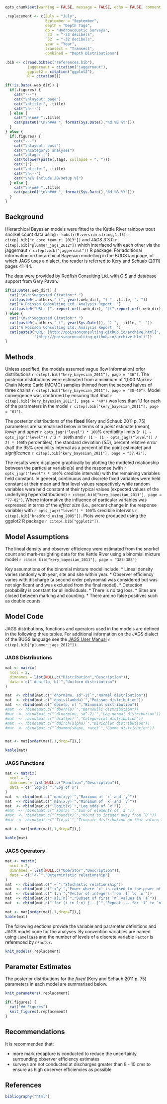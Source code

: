 ```r

opts_chunk$set(warning = FALSE, message = FALSE, echo = FALSE, comment = NA, results = "asis")

.replacement <- c(July = "July", 
                  September = "September", 
                  depth = "Depth Tags", 
                  db = "Hydroacoustic Surveys", 
                  `33` = "-33 decibels", 
                  `32` = "-32 decibels", 
                  year = "Year", 
                  transect = "Transect", 
                  combined = "Depth Distributions")

.bib <- c(read.bibtex("references.bib"),
          jaggernaut = citation("jaggernaut"),
          ggplot2 = citation("ggplot2"),
          R = citation()) 

```
```r
if(!is.Date(.web_dir)) {
  if(.figures) {
    cat("---")
    cat("\nlayout: page")
    cat("\ntitle:", .title)
    cat("\n---")
  } else {
    cat("\n\n## ",.title)
    cat(paste0("\n\n### ", format(Sys.Date(),"%d %B %Y")))
  }
} else {
  if(.figures) {
    cat("---")
    cat("\nlayout: post")
    cat("\ncategory: analyses")
    cat("\ntags: [")
    cat(tolower(paste(.tags, collapse = ", ")))
    cat("]")
    cat("\ntitle:", .title)
    cat("\n---")
    cat("\n{% include JB/setup %}")
  } else {
    cat("\n\n## ",.title)
    cat(paste0("\n\n### ", format(Sys.Date(),"%d %B %Y")))
  }
}
```

## Background

Hierarchical Bayesian models were fitted to the Kettle River rainbow trout snorkel count data  using `r substr(R.version.string,1,15)` `r citep(.bib["r_core_team_r:_2013"])`
and JAGS 3.3.0 
`r citep(.bib["plummer_jags_2012"])` which interfaced with each other via the 
jaggernaut `r citep(.bib["jaggernaut"])` R package. For additional information on hierarchical Bayesian modelling in the BUGS language, of which JAGS uses a dialect, the reader is referred to Kery and Schuab (2011) pages 41-44.

The data were provided by Redfish Consulting Ltd. with GIS and database support from Gary Pavan.
```r

if(is.Date(.web_dir)) {
  cat("\n\n*Suggested Citation:* ")
  cat(paste0(.authors," (", year(.web_dir), ") ", .title, ". "))
  cat("A Poisson Consulting Ltd. Analysis Report. ") 
  cat(paste0("URL: [", report_url(.web_dir), "](",report_url(.web_dir),")."))
} else {
  cat("\n\n*Suggested Citation:* ")
  cat(paste0(.authors," (", year(Sys.Date()), ") ", .title, ". "))
  cat("A Poisson Consulting Ltd. Analysis Report. ") 
  cat(paste0("URL: [http://poissonconsulting.github.io/archive.html]",
             "(http://poissonconsulting.github.io/archive.html)"))
}
```

## Methods
Unless specified, the models assumed vague (low information) prior distributions `r citep(.bib["kery_bayesian_2011"], page = "36")`. The posterior distributions were estimated from a minimum of 1,000 Markov Chain Monte Carlo (MCMC) samples thinned from the second halves of three chains `r citep(.bib["kery_bayesian_2011"], page = "38-40")`. Model convergence was confirmed by ensuring that Rhat `r citep(.bib["kery_bayesian_2011"], page = "40")` was less than 1.1 for each of the parameters in the model `r citep(.bib["kery_bayesian_2011"], page = "61")`.

The posterior distributions of the **fixed** (Kery and Schaub 2011 p. 75) parameters
are summarised below in terms of a *point* estimate (mean), *lower* and *upper* `r opts_jagr("level") * 100`% credibility limits (`r (1 - opts_jagr("level")) / 2 * 100`th and 
`r (1 - (1 - opts_jagr("level")) / 2) * 100`th percentiles), the standard deviation (*SD*), percent relative *error* (half the 95% credibility interval as a percent of the point estimate) and *significance* `r citep(.bib["kery_bayesian_2011"], page = "37,42")`.

The results were displayed 
graphically by plotting the modeled relationship between the particular 
variable(s) and the response (with `r opts_jagr("level") * 100`% 
credible intervals) with the 
remaining variables held constant. In general, 
continuous and discrete fixed variables were held constant at their mean and 
first level values respectively while random variables were held constant at their 
typical values (expected values of the underlying hyperdistributions) 
`r citep(.bib["kery_bayesian_2011"], page = "77-82")`. Where informative the influence of particular variables was expressed in terms 
of the *effect size* (i.e., percent change in the response variable) with 
`r opts_jagr("level") * 100`% credibile intervals 
`r citep(.bib["bradford_using_2005"])`. Plots were produced using the ggplot2 R package `r citep(.bib["ggplot2"])`.

## Model Assumptions

The lineal density and observer efficiency were estimated from the snorkel count
and mark-resighting data for the Kettle River using a binomial mixture model `r citep(.bib["kery_bayesian_2011"], page = "383-388")`

Key assumptions of the binomial mixture model include:
* Lineal density varies randonly with year, site and site within year.
* Observer efficiency varies with discharge (a second order polynomial was considered
but was not significant and was excluded from the final model).
* Detection probability is constant for all individuals.
* There is no tag loss.
* Sites are closed between marking and counting.
* There are no false positives such as double counts.

## Model Code
JAGS distributions, functions and operators used in the models are defined in the following three tables. For additional information on the JAGS dialect of the BUGS language see the [JAGS User Manual](http://people.math.aau.dk/~kkb/Undervisning/Bayes13/sorenh/docs/jags_user_manual.pdf) `r citep(.bib["plummer_jags_2012"])`.

### JAGS Distributions

```r
mat <- matrix(
  ncol = 2,
  dimnames = list(NULL,c("Distribution","Description")),
  data = c("`dunif(a, b)`","Uniform distribution")
)

mat  <- rbind(mat,c("`dnorm(mu, sd^-2)`","Normal distribution"))
mat  <- rbind(mat,c("`dpois(lambda)`","Poisson distribution"))
mat  <- rbind(mat,c("`dbin(p, n)`","Binomial distribution"))
#mat  <- rbind(mat,c("`dbern(p)`","Bernoulli distribution"))
#mat  <- rbind(mat,c("`dlnorm(mu, sd^-2)`","Log-normal distribution"))
#mat  <- rbind(mat,c("`dcat(pi)`","Categorical distribution"))
#mat  <- rbind(mat,c("`ddirch(alpha)`","Dirichlet distribution"))
#mat  <- rbind(mat,c("`dgamma(shape, rate)`","Gamma distribution"))


mat <- mat[order(mat[,1,drop=T]),]

kable(mat)
```

### JAGS Functions

```r
mat <- matrix(
  ncol = 2,
  dimnames = list(NULL,c("Function","Description")),
  data = c("`log(x)`","Log of x")
)
mat  <- rbind(mat,c("`max(x,y)`","Maximum of `x` and `y`"))
mat  <- rbind(mat,c("`min(x,y)`","Minimum of `x` and `y`"))
mat  <- rbind(mat,c("`logit(x)`","Log odds of `x`"))
#mat  <- rbind(mat,c("`sum(a)`","Sum of elements of `a`"))
#mat  <- rbind(mat,c("`round(x)`","Round to integer away from `0`"))
#mat  <- rbind(mat,c("`T(x,y)`","Truncate distribution so that values lie between `x` and `y`"))

mat <- mat[order(mat[,1,drop=T]),]

kable(mat)
```

### JAGS Operators

```r
mat <- matrix(
  ncol = 2,
  dimnames = list(NULL,c("Operator","Description")),
  data = c("`<-`","Deterministic relationship")
)
mat  <- rbind(mat,c("`~`","Stochastic relationship"))
mat  <- rbind(mat,c("`x^y`","Power where `x` is raised to the power of `y`"))
mat  <- rbind(mat,c("`1:n`","Vector of integers from `1` to `n`"))
mat  <- rbind(mat,c("`a[1:n]`","Subset of first `n` values in `a`"))
mat  <- rbind(mat,c("`for (i in 1:n) {...}`","Repeat ... for `1` to `n` times incrementing `i` each time"))

mat <- mat[order(mat[,1,drop=T]),]
kable(mat)
```

The following sections provide the variable and parameter definitions and JAGS model code for the analyses. By convention variables are named using `CamelCase` and the number of levels of a discrete variable `Factor` is referenced by `nFactor`. 

```r
knit_models(.replacement)
```

## Parameter Estimates

The posterior distributions for the *fixed* (Kery and Schaub 2011 p. 75) parameters in each model are summarised below.

```r
knit_parameters(.replacement)
```

```r
if(.figures) {
  cat("## Figures")
  knit_figures(.replacement)
}
```

## Recommendations
It is recommended that:

* more mark recapture is conducted to reduce the uncertainty surrounding observer
efficiency estimates
* surveys are not conducted at discharges greater than 8 - 10 cms to ensure
as high observer efficiencies as possible

## References

```r
bibliography("html")
```
